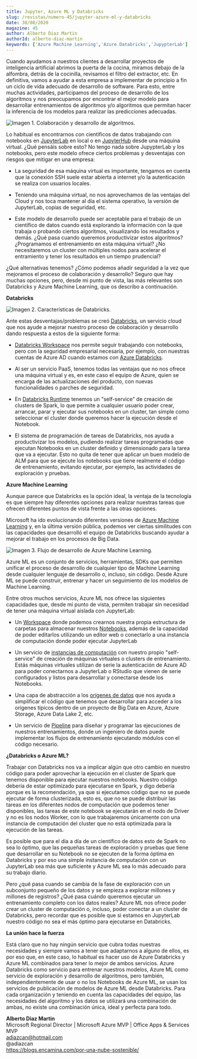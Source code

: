 ```yaml
---
title: Jupyter, Azure ML y Databricks
slug: /revistas/numero-45/jupyter-azure-ml-y-databricks
date: 30/08/2020
magazine: 45
author: Alberto Diaz Martin
authorId: alberto-diaz-martin
keywords: ['Azure Machine Learning','Azure Databricks','JupypterLab']
---
```





Cuando ayudamos a nuestros clientes a desarrollar proyectos de
inteligencia artificial abrimos la puerta de la cocina, miramos debajo
de la alfombra, detrás de la cocinilla, revisamos el filtro del
extractor, etc. En definitiva, vamos a ayudar a esta empresa a
implementar de principio a fin un ciclo de vida adecuado de desarrollo
de software. Para esto, entre muchas actividades, participamos del
proceso de desarrollo de los algoritmos y nos preocupamos por encontrar
el mejor modelo para desarrollar entrenamientos de algoritmos y/o
algoritmos que permitan hacer la inferencia de los modelos para realizar
las predicciones adecuadas.

![Imagen 1. Colaboración y desarrollo de algoritmos.](../../../images/numero45/jupyter-azure-ml-y-databricks/image1.png)


Lo habitual es encontrarnos con científicos de datos trabajando con
notebooks en [JupyterLab](https://jupyter.org/) en local o en
[JupyterHub](https://jupyter.org/hub) desde una máquina virtual. ¿Qué
pensáis sobre esto? No tengo nada sobre JupypterLab y los notebooks,
pero este modelo ofrece ciertos problemas y desventajas con riesgos que
mitigar en una empresa:

-   La seguridad de esa máquina virtual es importante, tengamos en
    cuenta que la conexión SSH suele estar abierta a internet y/o la
    autenticación se realiza con usuarios locales.

-   Teniendo una máquina virtual, no nos aprovechamos de las ventajas
    del Cloud y nos toca mantener al día el sistema operativo, la
    versión de JupyterLab, copias de seguridad, etc.

-   Este modelo de desarrollo puede ser aceptable para el trabajo de un
    científico de datos cuando está explorando la información con la que
    trabaja o probando ciertos algoritmos, visualizando los resultados y
    demás. ¿Qué pasa cuando queremos productivizar estos algoritmos?
    ¿Programamos el entrenamiento en esta máquina virtual? ¿No
    necesitaremos un cluster con múltiples nodos para acelerar el
    entramiento y tener los resultados en un tiempo prudencial?

¿Qué alternativas tenemos? ¿Cómo podemos añadir seguridad a la vez que
mejoramos el proceso de colaboración y desarrollo? Seguro que hay muchas
opciones, pero, desde mi punto de vista, las más relevantes son
Databricks y Azure Machine Learning, que os describo a continuación.

**Databricks**

![Imagen 2. Características de Databricks.](../../../images/numero45/jupyter-azure-ml-y-databricks/image2.png)


Ante estas desventajas/problemas se creó
[Databricks](https://databricks.com/), un servicio cloud que nos ayude a
mejorar nuestro proceso de colaboración y desarrollo dando respuesta a
estos de la siguiente forma:

-   [Databricks
    Workspace](https://databricks.com/product/data-science-workspace)
    nos permite seguir trabajando con notebooks, pero con la seguridad
    empresarial necesaria, por ejemplo, con nuestras cuentas de Azure AD
    cuando estamos con [Azure
    Databricks](https://azure.microsoft.com/es-es/free/services/databricks).

-   Al ser un servicio PaaS, tenemos todas las ventajas que no nos
    ofrece una máquina virtual y es, en este caso el equipo de Azure,
    quien se encarga de las actualizaciones del producto, con nuevas
    funcionalidades o parches de seguridad.

-   En [Databricks
    Runtime](https://databricks.com/product/databricks-runtime) tenemos
    un "self-service" de creación de clusters de Spark, lo que permite a
    cualquier usuario poder crear, arrancar, parar y ejecutar sus
    notebooks en un cluster, tan simple como seleccionar el cluster
    donde queremos hacer la ejecución desde el Notebook.

-   El sistema de programación de tareas de Databricks, nos ayuda a
    productivizar los modelos, pudiendo realizar tareas programadas que
    ejecutan Notebooks en un cluster definido y dimensionado para la
    tarea que va a ejecutar. Esto no quita de tener que aplicar un buen
    modelo de ALM para que se ejecute los notebooks que tiene realmente
    el código de entrenamiento, evitando ejecutar, por ejemplo, las
    actividades de exploración y pruebas.

**Azure Machine Learning**

Aunque parece que Databricks es la opción ideal, la ventaja de la
tecnología es que siempre hay diferentes opciones para realizar nuestras
tareas que ofrecen diferentes puntos de vista frente a las otras
opciones.

Microsoft ha ido evolucionando diferentes versiones de [Azure Machine
Learning](https://docs.microsoft.com/en-us/azure/machine-learning/) y,
en la última versión pública, podemos ver ciertas similitudes con las
capacidades que desarrolló el equipo de Databricks buscando ayudar a
mejorar el trabajo en los procesos de Big Data.

![Imagen 3. Flujo de desarrollo de Azure Machine Learning.](../../../images/numero45/jupyter-azure-ml-y-databricks/image3.png)


Azure ML es un conjunto de servicios, herramientas, SDKs que permiten
unificar el proceso de desarrollo de cualquier tipo de Machine Learning
desde cualquier lenguaje de desarrollo o, incluso, sin código. Desde
Azure ML se puede construir, entrenar y hacer un seguimiento de los
modelos de Machine Learning.

Entre otros muchos servicios, Azure ML nos ofrece las siguientes
capacidades que, desde mi punto de vista, permiten trabajar sin
necesidad de tener una máquina virtual aislada con JupyterLab:

-   Un
    [Workspace](https://docs.microsoft.com/en-us/azure/machine-learning/concept-workspace)
    donde podemos crearnos nuestra propia estructura de carpetas para
    almacenar nuestros
    [Notebooks](https://docs.microsoft.com/en-us/azure/machine-learning/tutorial-1st-experiment-sdk-setup#azure),
    además de la capacidad de poder editarlos utilizando un editor web o
    conectarlo a una instancia de computación donde poder ejecutar
    JupyterLab

-   Un servicio de [instancias de
    computación](https://docs.microsoft.com/en-us/azure/machine-learning/concept-compute-instance)
    con nuestro propio "self-service" de creación de máquinas virtuales
    o clusters de entrenamiento. Estás máquinas virtuales utilizan de
    serie la autenticación de Azure AD para poder conectarnos a
    JupyterLab o RStudio que vienen de serie configurados y listos para
    desarrollar y conectarse desde los Notebooks.

-   Una capa de abstracción a los [orígenes de
    datos](https://docs.microsoft.com/en-us/azure/machine-learning/concept-data)
    que nos ayuda a simplificar el código que tenemos que desarrollar
    para acceder a los orígenes típicos dentro de un proyecto de Big
    Data en Azure, Azure Storage, Azure Data Lake 2, etc.

-   Un servicio de
    [Pipeline](https://docs.microsoft.com/en-us/azure/machine-learning/concept-ml-pipelines)
    para diseñar y programar las ejecuciones de nuestros entrenamientos,
    donde un ingeniero de datos puede implementar los flujos de
    entrenamiento ejecutando módulos con el código necesario.

**¿Databricks o Azure ML?**

Trabajar con Databricks nos va a implicar algún que otro cambio en
nuestro código para poder aprovechar la ejecución en el cluster de Spark
que tenemos disponible para ejecutar nuestros notebooks. Nuestro código
debería de estar optimizado para ejecutarse en Spark, y digo debería
porque es la recomendación, ya que si ejecutamos código que no se puede
ejecutar de forma clusterizada, esto es, que no se puede distribuir las
tareas en los diferentes nodos de computación que podemos tener
disponibles, las tareas de este notebook se ejecutarán en el nodo de
Driver y no es los nodos Worker, con lo que trabajaremos únicamente con
una instancia de computación del cluster que no está optimizada para la
ejecución de las tareas.

Es posible que para el día a día de un científico de datos esto de Spark
no sea lo óptimo, que las pequeñas tareas de exploración y pruebas que
tiene que desarrollar en su Notebook no se ejecuten de la forma óptima
en Databricks y por eso una simple instancia de computación con un
JupyterLab sea más que suficiente y Azure ML sea lo más adecuado para su
trabajo diario.

Pero ¿qué pasa cuando se cambia de la fase de exploración con un
subconjunto pequeño de los datos y se empieza a explorar millones y
millones de registros? ¿Qué pasa cuándo queremos ejecutar un
entrenamiento completo con los datos reales? Azure ML nos ofrece poder
crear un cluster de computación o, incluso, poder conectar a un cluster
de Databricks, pero recordar que es posible que si estamos en JupyterLab
nuestro código no sea el más óptimo para ejecutarse en Databricks.

**La unión hace la fuerza**

Está claro que no hay ningún servicio que cubra todas nuestras
necesidades y siempre vamos a tener que adaptarnos a alguno de ellos, es
por eso que, en este caso, lo habitual es hacer uso de Azure Databricks
y Azure ML combinados para tener lo mejor de ambos servicios. Azure
Databricks como servicio para entrenar nuestros modelos, Azure ML como
servicio de exploración y desarrollo de algoritmos, pero también,
independientemente de usar o no los Notebooks de Azure ML, se usan los
servicios de publicación de modelos de Azure ML desde Databricks. Para
cada organización y teniendo en cuenta las capacidades del equipo, las
necesidades del algoritmo y los datos se utilizará una combinación de
ambas, no existe una combinación única, ideal y perfecta para todo.

**Alberto Diaz Martin** <br />
Microsoft Regional Director | Microsoft Azure MVP | Office Apps & Services MVP  <br />
adiazcan@hotmail.com <br />
@adiazcan <br />
https://blogs.encamina.com/por-una-nube-sostenible/